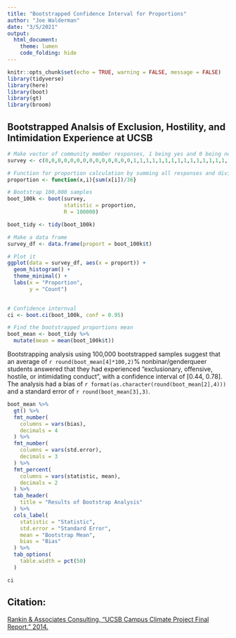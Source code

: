 ```yaml
---
title: "Bootstrapped Confidence Interval for Proportions"
author: "Joe Walderman"
date: "3/5/2021"
output: 
  html_document:
    theme: lumen
    code_folding: hide
---
```


```r
knitr::opts_chunk$set(echo = TRUE, warning = FALSE, message = FALSE)
library(tidyverse)
library(here)
library(boot)
library(gt)
library(broom)
```

## Bootstrapped Analsis of Exclusion, Hostility, and Intimidation Experience at UCSB

```r
# Make vector of community member responses, 1 being yes and 0 being no
survey <- c(0,0,0,0,0,0,0,0,0,0,0,0,0,0,1,1,1,1,1,1,1,1,1,1,1,1,1,1,1,1,1,1,1,1,1,1)

# Function for proportion calculation by summing all responses and dividing by total quantity 
proportion <- function(x,i){sum(x[i])/36}

# Bootstrap 100,000 samples
boot_100k <- boot(survey,
                  statistic = proportion,
                  R = 100000)

boot_tidy <- tidy(boot_100k)

# Make a data frame
survey_df <- data.frame(proport = boot_100k$t)

# Plot it
ggplot(data = survey_df, aes(x = proport)) +
  geom_histogram() +
  theme_minimal() +
  labs(x = "Proportion", 
       y = "Count")
  
```

```r
# Confidence internval
ci <- boot.ci(boot_100k, conf = 0.95)

# Find the bootstrapped proportions mean
boot_mean <- boot_tidy %>% 
  mutate(mean = mean(boot_100k$t))
```

Bootstrapping analysis using 100,000 bootstrapped samples suggest that an average of `r round(boot_mean[4]*100,2)`% nonbinar/genderqueer students answered that they had experienced "exclusionary, offensive, hostile, or intimidating conduct", with a confidence interval of [0.44, 0.78]. The analysis had a bias of `r format(as.character(round(boot_mean[2],4)))` and a standard error of `r round(boot_mean[3],3)`.

```r
boot_mean %>% 
  gt() %>% 
  fmt_number(
    columns = vars(bias),
    decimals = 4
  ) %>% 
  fmt_number(
    columns = vars(std.error),
    decimals = 3
  ) %>% 
  fmt_percent(
    columns = vars(statistic, mean),
    decimals = 2
  ) %>% 
  tab_header(
    title = "Results of Bootstrap Analysis"
  ) %>% 
  cols_label(
    statistic = "Statistic",
    std.error = "Standard Error",
    mean = "Bootstrap Mean",
    bias = "Bias"
  ) %>% 
  tab_options(
    table.width = pct(50)
  )

ci
```

## Citation:
[Rankin & Associates Consulting. "UCSB Campus Climate Project Final Report." 2014.](https://campusclimate.ucop.edu/_common/files/pdf-climate/ucsb-full-report.pdf)




